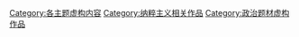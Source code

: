[[Category:各主题虚构内容|Category:各主题虚构内容]]
[[Category:纳粹主义相关作品|Category:纳粹主义相关作品]]
[[Category:政治题材虚构作品|Category:政治题材虚构作品]]